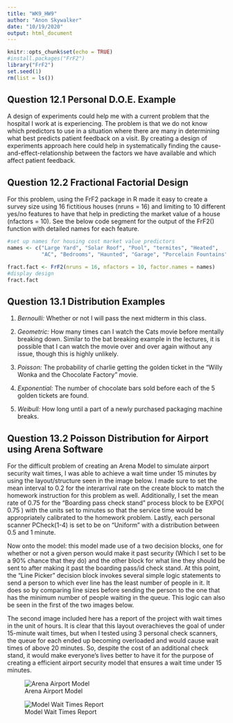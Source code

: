 ---
title: "WK9_HW9"
author: "Anon Skywalker"
date: "10/19/2020"
output: html_document
---

```{r setup, include=FALSE}
knitr::opts_chunk$set(echo = TRUE)
#install.packages("FrF2")
library("FrF2")
set.seed(1)
rm(list = ls())
```

## Question 12.1 Personal D.O.E. Example

  A design of experiments could help me with a current problem that the hospital I work at is experiencing. The problem is that we do not know which predictors to use in a situation where there are many in determining what best predicts patient feedback on a visit. By creating a design of experiments approach here could help in systematically finding the cause-and-effect-relationship between the factors we have available and which affect patient feedback.  


## Question 12.2 Fractional Factorial Design

  For this problem, using the FrF2 package in R made it easy to create a survey size using 16 fictitious houses (nruns = 16) and limiting to 10 different yes/no features to have that help in predicting the market value of a house (nfactors = 10). See the below code segment for the output of the FrF2() function with detailed names for each feature. 

```{r FrF2}
#set up names for housing cost market value predictors
names <- c("Large Yard", "Solar Roof", "Pool", "termites", "Heated", 
           "AC", "Bedrooms", "Haunted", "Garage", "Porcelain Fountains")

fract.fact <- FrF2(nruns = 16, nfactors = 10, factor.names = names)
#display design
fract.fact

```




## Question 13.1 Distribution Examples

  1. *Bernoulli:* Whether or not I will pass the next midterm in this class.
  
  2. *Geometric:* How many times can I watch the Cats movie before mentally breaking down. Similar to the bat breaking example in the lectures, it is possible that I can watch the movie over and over again without any issue, though this is highly unlikely. 
  
  3. *Poisson:* The probability of charlie getting the golden ticket in the "Willy Wonka and the Chocolate Factory" movie.
  
  4. *Exponential:* The number of chocolate bars sold before each of the 5 golden tickets are found. 
  
  5. *Weibull:* How long until a part of a newly purchased packaging machine breaks.


## Question 13.2 Poisson Distribution for Airport using Arena Software
  
  For the difficult problem of creating an Arena Model to simulate airport security wait times, I was able to achieve a wait time under 15 minutes by using the layout/structure seen in the image below. I made sure to set the mean interval to 0.2 for the interarrival rate on the create block to match the homework instruction for this problem as well. Additionally, I set the mean rate of 0.75 for the "Boarding pass check stand" process block to be EXPO( 0.75 ) with the units set to minutes so that the service time would be appropriately calibrated to the homework problem. Lastly, each personal scanner PCheck(1-4) is set to be on "Uniform" with a distribution between 0.5 and 1 minute. 
  
  Now onto the model: this model made use of a two decision blocks, one for whether or not a given person would make it past security (Which I set to be a 90% chance that they do) and the other block for what line they should be sent to after making it past the boarding pass/id check stand. At this point, the "Line Picker" decision block invokes several simple logic statements to send a person to which ever line has the least number of people in it. It does so by comparing line sizes before sending the person to the one that has the minimum number of people waiting in the queue. This logic can also be seen in the first of the two images below.
  
  The second image included here has a report of the project with wait times in the unit of hours. It is clear that this layout overachieves the goal of under 15-minute wait times, but when I tested using 3 personal check scanners, the queue for each ended up becoming overloaded and would cause wait times of above 20 minutes. So, despite the cost of an additional check stand, it would make everyone’s lives better to have it for the purpose of creating a efficient airport security model that ensures a wait time under 15 minutes.



![Arena Airport Model](ArenaModel.png)

![Model Wait Times Report](WaitReport.png)


